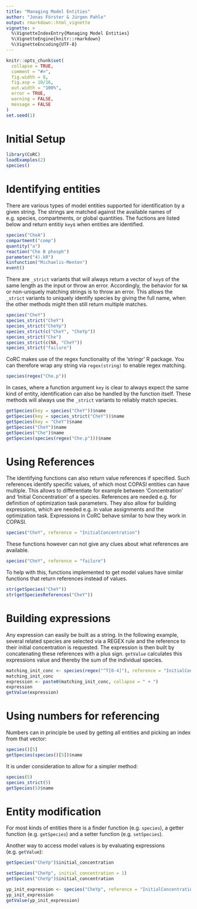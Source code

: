 ```yaml
---
title: "Managing Model Entities"
author: "Jonas Förster & Jürgen Pahle"
output: rmarkdown::html_vignette
vignette: >
  %\VignetteIndexEntry{Managing Model Entities}
  %\VignetteEngine{knitr::rmarkdown}
  %\VignetteEncoding{UTF-8}
---
```


```r
knitr::opts_chunk$set(
  collapse = TRUE,
  comment = "#>",
  fig.width = 8,
  fig.asp = 10/16,
  out.width = "100%",
  error = TRUE,
  warning = FALSE,
  message = FALSE
)
set.seed(1)
```

# Initial Setup

```r
library(CoRC)
loadExamples(2)
species()
```

# Identifying entities

There are various types of model entities supported for identification by a given string.
The strings are matched against the available names of e.g. species, compartments, or global quantities.
The fuctions are listed below and return entitiy `key`s when entities are identified.

```r
species("CheA")
compartment("comp")
quantity("a")
reaction("Che B phosph")
parameter("4).kR")
kinfunction("Michaelis-Menten")
event()
```

There are `_strict` variants that will always return a vector of `key`s of the same length as the input or throw an error.
Accordingly, the behavior for `NA` or non-uniquely matching strings is to throw an error.
This allows the `_strict` variants to uniquely identify species by giving the full name, when the other methods might then still return multiple matches.

```r
species("CheY")
species_strict("CheY")
species_strict("CheYp")
species_strict(c("CheY", "CheYp"))
species_strict("Che")
species_strict(c(NA, "CheY"))
species_strict("failure")
```

CoRC makes use of the regex functionality of the 'stringr' R package.
You can therefore wrap any string via `regex(string)` to enable regex matching.

```r
species(regex("Che.p"))
```

In cases, where a function argument `key` is clear to always expect the same kind of entity, identification can also be handled by the function itself.
These methods will always use the `_strict` variants to reliably match species.

```r
getSpecies(key = species("CheY"))$name
getSpecies(key = species_strict("CheY"))$name
getSpecies(key = "CheY")$name
getSpecies("CheY")$name
getSpecies("Che")$name
getSpecies(species(regex("Che.p")))$name
```

# Using References

The identifying functions can also return value references if specified.
Such references identify specific values, of which most COPASI entities can have multiple.
This allows to differentiate for example between 'Concentration' and 'Initial Concentration' of a species.
References are needed e.g. for definition of optimization task parameters.
They also allow for building expressions, which are needed e.g. in value assignments and the optimization task.
Expressions in CoRC behave similar to how they work in COPASI.

```r
species("CheY", reference = "InitialConcentration")
```

These functions however can not give any clues about what references are available.

```r
species("CheY", reference = "failure")
```

To help with this, functions implemented to get model values have similar functions that return references instead of values.

```r
str(getSpecies("CheY"))
str(getSpeciesReferences("CheY"))
```

# Building expressions

Any expression can easily be built as a string.
In the following example, several related species are selected via a REGEX rule and the reference to their initial concentration is requested.
The expression is then built by concatenating these references with a plus sign.
`getValue` calculates this expressions value and thereby the sum of the individual species.

```r
matching_init_conc <- species(regex("^T[0-4]"), reference = "InitialConcentration")
matching_init_conc
expression <- paste0(matching_init_conc, collapse = " + ")
expression
getValue(expression)
```

# Using numbers for referencing

Numbers can in principle be used by getting all entities and picking an index from that vector:

```r
species()[5]
getSpecies(species()[5])$name
```

It is under consideration to allow for a simpler method:

```r
species(5)
species_strict(5)
getSpecies(5)$name
```

# Entity modification

For most kinds of entities there is a finder function (e.g. `species`), a getter function (e.g. `getSpecies`) and a setter function (e.g. `setSpecies`).

Another way to access model values is by evaluating expressions (e.g. `getValue`):

```r
getSpecies("CheYp")$initial_concentration

setSpecies("CheYp", initial_concentration = 1)
getSpecies("CheYp")$initial_concentration

yp_init_expression <- species("CheYp", reference = "InitialConcentration")
yp_init_expression
getValue(yp_init_expression)
```
